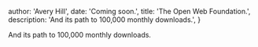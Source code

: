 
  author: 'Avery Hill',
  date: 'Coming soon.',
  title: 'The Open Web Foundation.',
  description: 'And its path to 100,000 monthly downloads.',
}


And its path to 100,000 monthly downloads.
